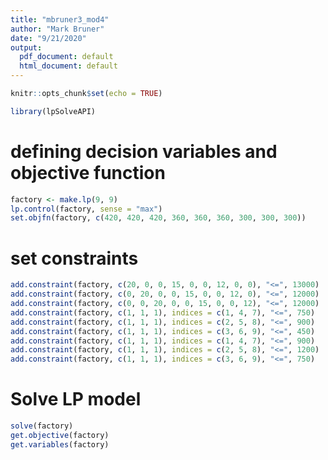 ```yaml
---
title: "mbruner3_mod4"
author: "Mark Bruner"
date: "9/21/2020"
output:
  pdf_document: default
  html_document: default
---
```


```r
knitr::opts_chunk$set(echo = TRUE)
```

```r
library(lpSolveAPI)
```
# defining decision variables and objective function
```r
factory <- make.lp(9, 9)
lp.control(factory, sense = "max")
set.objfn(factory, c(420, 420, 420, 360, 360, 360, 300, 300, 300))
```
# set constraints
```r
add.constraint(factory, c(20, 0, 0, 15, 0, 0, 12, 0, 0), "<=", 13000)
add.constraint(factory, c(0, 20, 0, 0, 15, 0, 0, 12, 0), "<=", 12000)
add.constraint(factory, c(0, 0, 20, 0, 0, 15, 0, 0, 12), "<=", 12000)
add.constraint(factory, c(1, 1, 1), indices = c(1, 4, 7), "<=", 750)
add.constraint(factory, c(1, 1, 1), indices = c(2, 5, 8), "<=", 900)
add.constraint(factory, c(1, 1, 1), indices = c(3, 6, 9), "<=", 450)
add.constraint(factory, c(1, 1, 1), indices = c(1, 4, 7), "<=", 900)
add.constraint(factory, c(1, 1, 1), indices = c(2, 5, 8), "<=", 1200)
add.constraint(factory, c(1, 1, 1), indices = c(3, 6, 9), "<=", 750)
```
# Solve LP model
```r
solve(factory)
get.objective(factory)
get.variables(factory)
```

